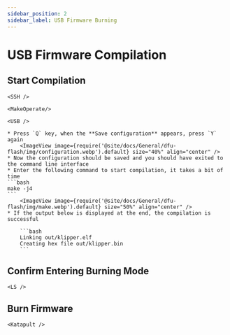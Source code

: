 ```yaml
---
sidebar_position: 2
sidebar_label: USB Firmware Burning
---
```



# USB Firmware Compilation


## Start Compilation

    <SSH />

    <MakeOperate/>

    <USB />

    * Press `Q` key, when the **Save configuration** appears, press `Y` again
        <ImageView image={require('@site/docs/General/dfu-flash/img/configuration.webp').default} size="40%" align="center" />
    * Now the configuration should be saved and you should have exited to the command line interface
    * Enter the following command to start compilation, it takes a bit of time
    ```bash
    make -j4
    ```
        <ImageView image={require('@site/docs/General/dfu-flash/img/make.webp').default} size="50%" align="center" />
    * If the output below is displayed at the end, the compilation is successful

        ```bash
        Linking out/klipper.elf
        Creating hex file out/klipper.bin
        ```

## Confirm Entering Burning Mode

    <LS />

## Burn Firmware
    
    <Katapult />

